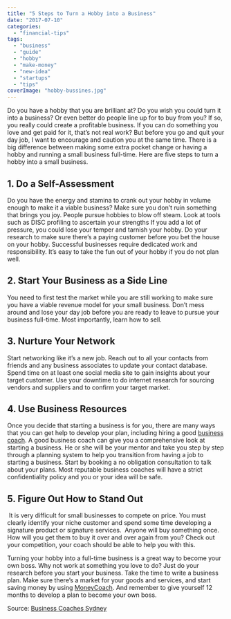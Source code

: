 ```yaml
---
title: "5 Steps to Turn a Hobby into a Business"
date: "2017-07-10"
categories: 
  - "financial-tips"
tags: 
  - "business"
  - "guide"
  - "hobby"
  - "make-money"
  - "new-idea"
  - "startups"
  - "tips"
coverImage: "hobby-bussines.jpg"
---
```


Do you have a hobby that you are brilliant at? Do you wish you could turn it into a business? Or even better do people line up for to buy from you? If so, you really could create a profitable business. If you can do something you love and get paid for it, that’s not real work? But before you go and quit your day job, I want to encourage and caution you at the same time. There is a big difference between making some extra pocket change or having a hobby and running a small business full-time. Here are five steps to turn a hobby into a small business.

## 1\. Do a Self-Assessment

Do you have the energy and stamina to crank out your hobby in volume enough to make it a viable business? Make sure you don’t ruin something that brings you joy. People pursue hobbies to blow off steam. Look at tools such as DISC profiling to ascertain your strengths If you add a lot of pressure, you could lose your temper and tarnish your hobby. Do your research to make sure there’s a paying customer before you bet the house on your hobby. Successful businesses require dedicated work and responsibility. It’s easy to take the fun out of your hobby if you do not plan well.

## 2\. Start Your Business as a Side Line

You need to first test the market while you are still working to make sure you have a viable revenue model for your small business. Don’t mess around and lose your day job before you are ready to leave to pursue your business full-time. Most importantly, learn how to sell.

## 3\. Nurture Your Network

Start networking like it’s a new job. Reach out to all your contacts from friends and any business associates to update your contact database. Spend time on at least one social media site to gain insights about your target customer. Use your downtime to do internet research for sourcing vendors and suppliers and to confirm your target market.

## 4\. Use Business Resources

Once you decide that starting a business is for you, there are many ways that you can get help to develop your plan, including hiring a good [business coach](https://www.businesscoachessydney.com.au/). A good business coach can give you a comprehensive look at starting a business. He or she will be your mentor and take you step by step through a planning system to help you transition from having a job to starting a business. Start by booking a no obligation consultation to talk about your plans. Most reputable business coaches will have a strict confidentiality policy and you or your idea will be safe.

## 5\. Figure Out How to Stand Out

 It is very difficult for small businesses to compete on price. You must clearly identify your niche customer and spend some time developing a signature product or signature services.  Anyone will buy something once.  How will you get them to buy it over and over again from you? Check out your competition, your coach should be able to help you with this.

Turning your hobby into a full-time business is a great way to become your own boss. Why not work at something you love to do? Just do your research before you start your business. Take the time to write a business plan. Make sure there’s a market for your goods and services, and start saving money by using [MoneyCoach](https://itunes.apple.com/us/app/moneycoach-personal-finance-bills-and-expenses/id989642198?mt=8). And remember to give yourself 12 months to develop a plan to become your own boss.

Source: [Business Coaches Sydney](https://www.businesscoachessydney.com.au/single-post/2017/05/30/6-Steps-to-Turn-a-Hobby-into-a-Business)
